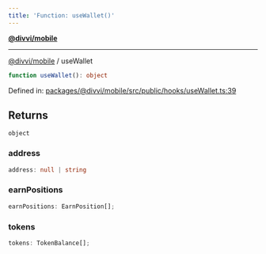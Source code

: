 ```yaml
---
title: 'Function: useWallet()'
---
```

[**@divvi/mobile**](../README)

---

[@divvi/mobile](../README) / useWallet
```ts
function useWallet(): object
```

Defined in: [packages/@divvi/mobile/src/public/hooks/useWallet.ts:39](https://github.com/divvi-xyz/divvi-mobile/blob/main/packages/@divvi/mobile/src/public/hooks/useWallet.ts#L39)

## Returns

`object`

### address

```ts
address: null | string
```

### earnPositions

```ts
earnPositions: EarnPosition[];
```

### tokens

```ts
tokens: TokenBalance[];
```
